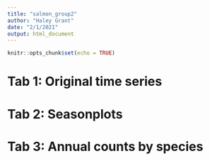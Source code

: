 ```yaml
---
title: "salmon_group2"
author: "Haley Grant"
date: "2/1/2021"
output: html_document
---
```


```r
knitr::opts_chunk$set(echo = TRUE)
```

# Tab 1: Original time series {.tabset}

# Tab 2: Seasonplots {.tabset}

# Tab 3: Annual counts by species {.tabset}